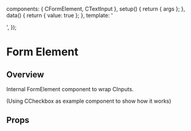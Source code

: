 
<Meta of={FormElementStories} />

  components: { CFormElement, CTextInput },
  setup() {
    return { args };
  },
  data() {
    return { value: true };
  },
  template:
    '<CFormElement label="Full name"><div class="flex space-x-2"><CTextInput v-bind="args" no-label ></CTextInput><CTextInput v-bind="args" no-label></CTextInput></div></CFormElement>',
});

# Form Element

<Canvas transformSnippet="open">
  <Story of={FormElementStories.Overview} />
</Canvas>

## Overview

Internal FormElement component to wrap CInputs.

(Using CCheckbox as example component to show how it works)

## Props

<Controls />
